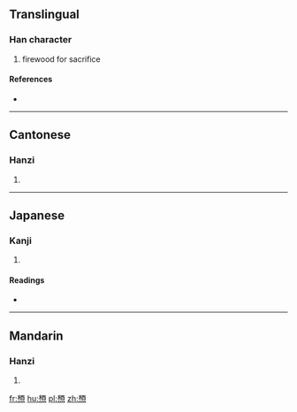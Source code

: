 ==Translingual==

===Han character===
{{Han char|rn=75|rad=木|as=11|sn=15|four=4198<sub>9</sub>|canj=木一田火 (DMWF), X木一田火 (XDMWF)}}

# firewood for sacrifice

====References====
* {{Han ref|kx=0547.170|dkj=15374|dj=0935.140|hdz=21277.030|uh=69F1|ud=27121|bh=E5D0|bd=58832}}

----

==Cantonese==

===Hanzi===
{{yue-hanzi|jyut=|y=yau5}}

# {{defn|lang=yue|sort=木11}}

----

==Japanese==

===Kanji===
{{ja-kanji|grade=|rs=木11}}

# {{defn|lang=ja|sort=木11}}

====Readings====
* {{ja-readings|on=[[ゆう]] (yū), [[ゆ]] (yu)|kun=[[やく]] (yaku)}}

----

==Mandarin==

===Hanzi===
{{cmn-hanzi|pin=[[yǒu]] ([[you3]])|wg=yu<sup>3</sup>}}

# {{defn|lang=cmn|sort=木11}}

[[fr:槱]]
[[hu:槱]]
[[pl:槱]]
[[zh:槱]]
